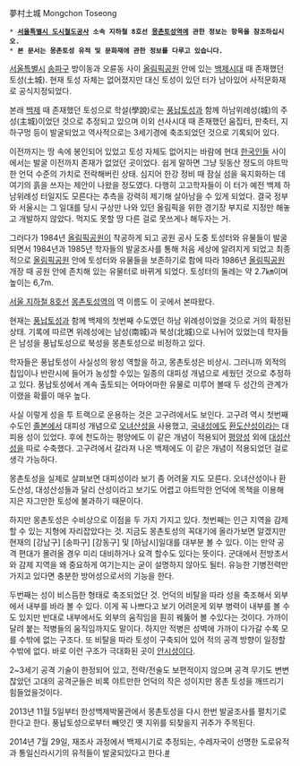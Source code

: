 夢村土城 
Mongchon Toseong 

 * '''[[서울특별시 도시철도공사]] 소속 지하철 8호선 [[몽촌토성역]]에 관한 정보는 항목을 참조하십시오.'''
 * '''본 문서는 몽촌토성 유적 및 문화재에 관한 정보를 다루고 있습니다.'''

[[서울특별시]] [[송파구]] 방이동과 오륜동 사이 [[올림픽공원]] 안에 있는 [[백제]]시대 때 존재했던 토성(土城). 현재 토성 자체는 없어졌지만 대신 토성이 있던 터가 남아있어 사적문화재로 공식지정되었다. 

본래 [[백제]] 때 존재했던 토성으로 학설(學說)로는 [[풍납토성]]과 함께 하남위례성(城)의 주성(主城)이었던 것으로 추정되고 있으며 이외 선사시대 때 존재했던 움집터, 판축터, 지하구멍 등이 발굴되었고 역사적으로는 3세기경에 축조되었던 것으로 기록되어 있다. 

이전까지는 땅 속에 봉인되어 있었고 토성 자체도 없어지는 바람에 현대 [[한국인]]들 사이에서는 발굴 이전까지 존재가 없었던 곳이었다. 쉽게 말하면 그냥 뒷동산 정도의 야트막한 언덕 수준의 가치로 전락해버린 상태. 심지어 한강 정비 때 잠실 섬을 육지화하는 데 여기의 흙을 쓰자는 제안이 나왔을 정도였다. 다행히 고고학자들이 이 터가 예전 백제 하남위례성 터일지도 모른다는 추측을 강력히 제기해 살아남을 수 있게 되었다. 결국 정부와 서울시는 그 일대를 당시 구상만 나와 있던 올림픽을 위한 경기장 부지로 지정만 해놓고 개발하지 않았다. 먹지도 못할 땅 다른 걸로 못쓰게나 해두자는 거.

그러다가 1984년 [[올림픽공원]]이 착공하게 되고 공원 공사 도중 토성터와 유물들이 발굴되면서 1984년과 1985년 학자들의 발굴조사를 통해 처음 세상에 알려지게 되었고 최종적으로 [[올림픽공원]] 안에 토성터와 유물들을 보존하기로 함에 따라 1986년 [[올림픽공원]] 개장 때 공원 안에 존치해 있는 유물터로 바뀌게 되었다. 토성터의 둘레는 약 2.7㎞이며 높이는 6,7m. 

[[서울 지하철 8호선]] [[몽촌토성역]]의 역 이름도 이 곳에서 본따왔다. 

현재는 [[풍납토성]]과 함께 백제의 첫번째 수도였던 하남 위례성이었을 것으로 거의 확정된 상태. 기록에 따르면 위례성에는 남성(南城)과 북성(北城)으로 나뉘어 있었는데 학자들은 남성을 풍납토성으로 북성을 몽촌토성으로 비정하고 있다. 

학자들은 풍납토성이 사실성의 왕성 역할을 하고, 몽촌토성은 비상시. 그러니까 외적의 칩입이나 반란시에 들어가 농성할 수있는 일종의 대피성 개념으로 세웠던 것으로 추정하고 있다. 풍납토성에서 계속 출토되는 어마어마한 유물로 미루어 볼때 두 성간의 관계가 이랬을 확률이 매우 높다. 

사실 이렇게 성을 투 트랙으로 운용하는 것은 고구려에서도 보인다. 고구려 역시 첫번째 수도인 [[졸본]]에서 대피성 개념으로 [[오녀산성]]을 사용했고, [[국내성]]에도 [[환도산성]]이라는 대피용 성이 있었다. 후에 천도하는 평양에도 이 같은 개념이 적용되어 [[평양성]] 외에 [[대성산성]]을 따로 수축했다. 고구려에서 갈라져 나온 백제에도 이 같은 개념이 적용되었던 걸로 생각 가능하다. 

몽촌토성을 실제로 살펴보면 대피성이라 보기 좀 어려울 지도 모른다. 오녀산성이나 환도산성, 대성산성들과 달리 산성이라고 보기도 어렵고 야트막한 언덕에 목책을 이용해 지은 자그만한 토성에 불과하기 때문이다.

하지만 몽촌토성은 수비상으로 이점을 두 가지 가지고 있다. 첫번째는 인근 지역을 감제할 수 있는 지형에 자리잡았다는 것. 지금도 몽촌토성의 꼭대기에 올라가보면 알겠지만 현재의 [강남구] [송파구] [강동구] 및 [하남시]일대를 대부분 볼 수 있다. 이는 만약 공격 편대가 몰려올 경우 미리 대비하거나 요격 할수도 있다는 뜻이다. 군대에서 전방초서와 감제 지역을 왜 중요하게 여기는지는 굳이 설명하지 않아도 될터. 유능한 기병전력만 가지고 있다면 충분한 방어성으로서의 기능을 한다. 

두번째는 성이 비스듬한 형태로 축조되었단 것. 언덕의 비탈을 따라 성을 축조해서 외부에서 내부를 바라 볼 수 있다. 이게 꼭 나쁘다고 보기 어려운게 외부 병력이 내부를 볼 수도 있지만 반대로 내부에서도 외부의 움직임을 훤히 꿰뚫어 볼 수있다는 것이다. 가까이 달려 붙는 적병들의 움직임까지도 말이다. 하지만 적병은 성벽에 가까이 다가갈 수록  모를 수밖에 없는 구조다. 또 비탈을 따라 토성이 구축되어 있어 적의 공격 방향이 일정할 수밖에 없다. 바로 이런 구조가 극대화된 곳이 [[안시성]]이다.

2~3세기 공격 기술이 한정되어 있고, 전략/전술도 보편적이지 않으며 공격 무기도 변변찮았던 고대의 공격군들은 비록 야트만한 언덕의 작은 성이지만 몽촌 토성을 깨뜨리기 힘들었을것이다. 

2013년 11월 5일부터 한성백제박물관에서 몽촌토성을 다시 한번 발굴조사를 펼치기로 한다고 한다. 풍납토성으로부터 빼앗긴 옛 지위를 되찾을지 귀추가 주목된다.
 
2014년 7월 29일, 재조사 과정에서 백제시기로 추정되는, 수레자국이 선명한 도로유적과 통일신라시기의 유적들이 발굴되있다고 한다.[http://m.news.naver.com/read.nhn?mode=LSD&sid1=103&oid=001&aid=0007039998 #]

